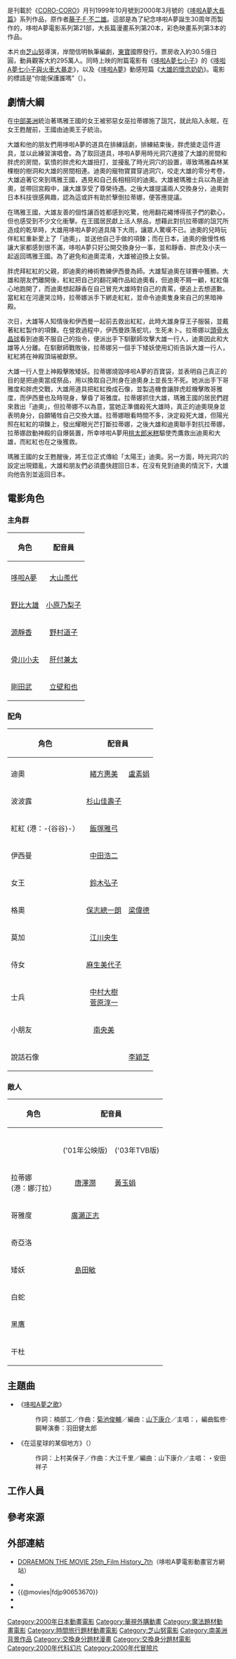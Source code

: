 {{pathnav|多啦A夢|多啦A夢電影作品}}
{{noteTA
|G1=Doraemon
|1=zh-cn:龙漫CORO-CORO;zh-tw:快樂快樂月刊;zh-hk:快樂龍
}}
{{電影資訊框
| 片名     = 哆啦A夢：大雄的太陽王傳說
| 電影原名 = {{lang|ja|ドラえもん のび太の太陽王伝説}}
| 圖像     = Nobita and the Legend of the Sun King.jpg
| 圖像大小 = 250px
| 圖像說明 = 
| 片名表記 = 
| 副標題   = 
| 導演     = [[芝山努|芝山努]]
| 監製     = 
| 製片     = 
| 動作指導 = 
| 編劇     = 
| 劇本     = 
| 故事     = 
| 原著     = [[藤子·F·不二雄|藤子·F·不二雄]]
| 旁白     = 
| 統籌     = 
| 主演     = 
| 配樂     = [[堀井勝美|堀井勝美]]
| 主題曲   = 
| 片尾曲   = 
| 攝影     = 
| 剪輯     = 
| 音效     = 
| 製片商   = SHIN-EI動畫、[[小學館|小學館]]、[[朝日電視台|朝日電視台]]
| 片長     = 91分鐘
| 產地     = {{JPN}}
| 語言     = [[日語|日語]]
| 上映日期 = {{flagicon|JPN}} 2000年3月11日<br />{{flagicon|HKG}} 2001年8月9日<br />{{flagicon|ROC}} 2002年8月3日<br>{{flagicon|Thailand}} 2002年10月11日<br>{{flagicon|Spain}} 2003年8月29日<br>{{flagicon|Vietnam}} 2013年3月1日<br>{{flagicon|India}} 2014年6月28日([[迪士尼頻道|迪士尼頻道]])
| 發行商   = 
| 發行日期 = 
| 公映許可 = 
| 預算     = 
| 票房     = 
| 前集     = [[大雄的宇宙漂流記|大雄的宇宙漂流記]]
| 續集     = [[大雄與翼之勇者|大雄與翼之勇者]]
| 官方網站 = 
}}

{{日本作品|哆啦A夢：大雄的太陽王傳說|ドラえもん のび太の太陽王伝説}}是刊載於《[[龙漫CORO-CORO|CORO-CORO]]》月刊1999年10月號到2000年3月號的《[[哆啦A梦大长篇|哆啦A夢大長篇]]》系列作品，原作者[[藤子·F·不二雄|藤子·F·不二雄]]。這部是為了紀念哆啦A夢誕生30周年而製作的，哆啦A夢電影系列第21部，大長篇漫畫系列第20本，彩色映畫系列第3本的作品。

本片由[[芝山努|芝山努]]導演，岸間信明執筆編劇，[[東寶株式會社|東寶]]國際發行。票房收入約30.5億日圓，動員觀客大約295萬人。同時上映的附篇電影有《[[哆啦A夢七小子|哆啦A夢七小子]]》的《[[哆啦A夢七小子與火車大暴走|哆啦A夢七小子與火車大暴走]]》，以及《[[哆啦A夢|哆啦A夢]]》動感短篇《[[大雄的懷念奶奶|大雄的懷念奶奶]]》。電影的標語是“你能保護誰嗎”（{{lang|ja|君は誰を守れるか}}）。

==劇情大綱==
在[[中部美洲|中部美洲]]統治著瑪雅王國的女王被邪惡女巫拉蒂娜施了詛咒，就此陷入永眠，在女王甦醒前，王國由迪奧王子統治。

大雄和他的朋友們用哆啦A夢的道具在排練話劇，排練結束後，胖虎搶走這件道具，並以此練習演唱會。為了取回道具，哆啦A夢用時光洞穴連接了大雄的房間和胖虎的房間，氣憤的胖虎和大雄扭打，並擾亂了時光洞穴的設置，導致瑪雅森林某棵樹的樹洞和大雄的房間相連。迪奧的寵物寶寶穿過洞穴，咬走大雄的零分考卷，大雄追著它來到瑪雅王國，遇見和自己長相相同的迪奧。大雄被瑪雅士兵以為是迪奧，並帶回宮殿中，讓大雄享受了尊榮待遇。之後大雄提議兩人交換身分，迪奧對日本科技很感興趣，認為這或許有助於擊倒拉蒂娜，便答應提議。

在瑪雅王國，大雄友善的個性讓百姓都感到吃驚，他用翻花繩博得孩子們的歡心，但也感受到不少文化衝擊。在王國居民獻上活人祭品，想藉此對抗拉蒂娜的詛咒所造成的乾旱時，大雄用哆啦A夢的道具降下大雨，讓眾人驚嘆不已。迪奧的兒時玩伴紅紅重新愛上了「迪奧」，並送他自己手做的項鍊；而在日本，迪奧的傲慢性格讓大家都感到很不滿，哆啦A夢只好公開交換身分一事，並和靜香、胖虎及小夫一起返回瑪雅王國。為了避免和迪奧混淆，大雄被迫換上女裝。

胖虎拜紅紅的父親，即迪奧的棒術教練伊西曼為師。大雄幫迪奧在球賽中獲勝。大雄和朋友們離開後，紅紅把自己的翻花繩作品給迪奧看，但迪奧不屑一顧，紅紅傷心地跑開了，而迪奧想起靜香在自己冒充大雄時對自己的責罵，便追上去想道歉。當紅紅在河邊哭泣時，拉蒂娜派手下綁走紅紅，並命令迪奧隻身來自己的黑暗神殿。

次日，大雄等人知情後和伊西曼一起前去救出紅紅，此時大雄身穿王子服裝，並戴著紅紅製作的項鍊。在營救過程中，伊西曼跌落蛇坑，生死未卜。拉蒂娜以[[水晶人頭骨|頭骨水晶球]]看到迪奧不服自己的指令，便派出手下馴獸師攻擊大雄一行人，迪奧因此和大雄等人分離。在馴獸師戰敗後，拉蒂娜另一個手下矮妖使用幻術告訴大雄一行人，紅紅將在神殿頂端被獻祭。

大雄一行人登上神殿擊敗矮妖。拉蒂娜燒毀哆啦A夢的百寶袋，並表明自己真正的目的是把迪奧當成祭品，用以換取自己附身在迪奧身上並長生不死。她派出手下哥雅度和胖虎交戰，大雄用道具把紅紅換成石像，並製造機會讓胖虎趁機擊敗哥雅度，而伊西曼也及時現身，擊昏了哥雅度。拉蒂娜抓住大雄，瑪雅王國的居民們趕來救出「迪奧」，但拉蒂娜不以為意，當她正準備殺死大雄時，真正的迪奧現身並表明身分，自願犧牲自己交換大雄。拉蒂娜眼看時間不多，決定殺死大雄，但陽光照在紅紅的項鍊上，發出耀眼光芒打斷拉蒂娜，之後大雄和迪奧聯手對抗拉蒂娜，拉蒂娜啟動神殿的自爆裝置，所幸哆啦A夢用[[桃太郎米糕|桃太郎米糕]]驅使禿鷹救出迪奧和大雄，而紅紅也在之後獲救。

瑪雅王國的女王甦醒後，將王位正式傳給「太陽王」迪奧。另一方面，時光洞穴的設定出現錯亂，大雄和朋友們必須盡快趕回日本，在沒有見到迪奧的情況下，大雄向他告別並返回日本。
==電影角色==
=== 主角群 ===
{| class="wikitable"
! rowspan="2" |角色
! align="center" colspan="3"|配音員
|-
! rowspan="1" align="center"| {{JPN}}
! rowspan="1" align="center"| {{HKG}}
! rowspan="1" align="center"| {{TWN}}
|-
|[[哆啦A夢|哆啦A夢]] ||[[大山羨代|大山羨代]] ||[[林保全|林保全]] ||[[陳美貞|陳美貞]]
|-
|[[野比大雄|野比大雄]] ||[[小原乃梨子|小原乃梨子]] ||[[盧素娟|盧素娟]]||[[楊凱凱|楊凱凱]]
|-
|[[源靜香|源靜香]] ||[[野村道子|野村道子]]||[[梁少霞|梁少霞]] |||[[許淑嬪|許淑嬪]]
|-
|[[骨川小夫|骨川小夫]] ||[[肝付兼太|肝付兼太]] || [[黃鳳英|黃鳳英]]||[[劉傑_(臺灣)|劉傑]]
|-
| [[剛田武|剛田武]]||[[立壁和也|立壁和也]] ||[[陳卓智|陳卓智]]||[[于正昇|于正昇]]
|}

===配角===
{| class="wikitable"
! rowspan="2" |角色
! align="center" colspan="3"|配音員
! rowspan="2" |介紹
|-
! rowspan="1" align="center"| {{JPN}}
! rowspan="1" align="center"| {{HKG}}
! rowspan="1" align="center"| {{TWN}}
|-
|迪奧||[[緒方惠美|緒方惠美]]||[[盧素娟|盧素娟]]||[[唐治平|唐治平]]||瑪雅王國王子。外表與大雄一模一樣，但是性格卻完全不同。在故事中他與大雄交換身份各自體驗對方的生活。最後成為像父親一樣的太陽王統治整座瑪雅王國。
|-
|波波露||[[杉山佳壽子|杉山佳壽子]]||||[[謝佼娟|謝佼娟]]||迪奧的小寵物。開始出現時穿過時光圈跑到大雄房間偷走銅鑼燒以及大雄零分的考試卷。
|-
|紅紅 (港：-{谷谷}-）||[[飯塚雅弓|飯塚雅弓]]||||[[林美秀_(配音員)|林美秀]]||侍奉迪奧並且暗戀的少女，故事中迪奧為了救她而單身犯險。
|-
|伊西曼||[[中田浩二_(演員)|中田浩二]]||||[[雷威遠|雷威遠]]||迪奧的棒術師傅，亦是紅紅的父親。後來胖虎也拜他為師。
|-
|女王||[[鈴木弘子|鈴木弘子]]||||[[丘梅君|丘梅君]]||迪奧的母親，被拉蒂娜詛咒而長病不起。最後因拉蒂娜的陰謀失敗而康復，並加冕兒子迪奧成為太陽王。
|-
|格奧||[[保志總一朗|保志總一朗]]||[[梁偉德|梁偉德]]||[[于正昌|于正昌]]||瑪雅王國的少年。
|-
|莫加||[[江川央生|江川央生]]||||[[魏伯勤|魏伯勤]]||瑪雅王國的少年。與格奧一起常為討好王子故意比試時放水，但心中卻不服這個王子，後來還和迪奧比賽沙卡迪。沙卡迪輸了以後，不服的心也就此消失了。
|-
|侍女||[[麻生美代子|麻生美代子]]||||[[陳美貞|陳美貞]]||本為王子保母，有很多樣子一樣的女工人為手下，協助大雄洗澡和更衣。
|-
|士兵||[[中村大樹|中村大樹]]<BR>[[菅原淳一|菅原淳一]]||||[[劉傑_(配音員)|劉傑]]<BR>[[魏伯勤|魏伯勤]]||胡亂衝進王子房間，結果被大雄趕出去。
|-
|小朋友||[[南央美|南央美]]||||[[丘梅君|丘梅君]]<BR>[[林美秀_(配音員)|林美秀]]||大雄教他們用翻花繩弄出東京鐵塔，後來被真正的迪奧罵和被士兵趕。
|-
|說話石像||||[[李穎芝|李穎芝]]||[[孫德成|孫德成]]||白骨森林裡的某座石像，被小夫不經意觸碰而開動機關，後說話把大雄嚇壞，但也告訴大雄等人紅紅被當做食日儀式活供品的事，最後大雄用後備百寶袋的換物布以睡覺的紅紅與他交換。
|}

===敵人===
{| class="wikitable"
! rowspan="2" |角色
! colspan="4" align="center" |配音員
! rowspan="2" |介紹
|-
! rowspan="1" align="center"| {{JPN}}
! rowspan="1" align="center"| {{HKG}}<br>('01年公映版)
!{{HKG}}<br>('03年TVB版)
! rowspan="1" align="center"| {{TWN}}
|-
|拉蒂娜<br> (港：娜汀拉）||[[唐澤潤|唐澤潤]]||[[黃玉娟|黃玉娟]]
|[[林丹鳳|林丹鳳]] ||[[謝佼娟|謝佼娟]]||本片終極敵人。原為馬雅王國神官長，但是她漸漸開始運用邪惡的巫術蠱惑民眾，被女王驅逐出境，現居住於無人敢接近的白骨森林最深處—黑暗神殿。企圖征服馬雅王國。當大雄和迪奧同時出現，雖然常常說自己妖術厲害，但都分不出真正的王子。運用三名手下捉拿王子，結果全都失敗了。食日儀式失敗後變得年老，而年老的模樣才是她的真面目。最後啟動機關引發洪水，摧毀黑暗神殿。
|-
|哥雅度||[[廣瀨正志|廣瀨正志]]||
| |||[[孫德成|孫德成]]||本片敵人之一，拉蒂娜的手下。槍術高手，最後敗給伊西曼。
|-
|奇亞洛||{{lang|ja|けーすけ}}||
| ||[[于正昇|于正昇]]||本片敵人之一，拉蒂娜的手下。巡狩高手，以其能力來攻擊迪奧與大雄一行人，喜歡騎著鱷魚，但最後鱷魚吃了超級氣球口香糖後飛上天。
|-
|矮妖||[[島田敏|島田敏]]||
| ||[[李香生|李香生]]||本片敵人之一，拉蒂娜的手下，被稱奴才。魔藥高手，還有會讓人產生幻覺的藥，頭上戴著垃圾筒，最後被小夫的高超遙控技術用胡椒粉打中，接著被胖虎綁在樹下。
|-
|白蛇||||
| || ||拉蒂娜手下，在山洞被胖虎抓著尾巴，因此感到憤怒和痛，出來襲擊大雄等人。
|-
|黑鷹||||
| || ||拉蒂娜寵物，負責幫助拉蒂娜收集情報，最後被哆啦A夢的桃太郎飯糰馴服，羽毛鬆脫，露出肉體，十分寒冷和嘔心。
|-
|干杜||||
| || ||矮妖寵物，是一隻醜陋的烏鴉，最後在捉拿迪奧途中被哆啦A夢之法寶風神扇打中。
|}

== 主題曲 ==
*《[[哆啦A夢之歌|哆啦A夢之歌]]》
*:作詞：楠部工／作曲：[[菊池俊輔|菊池俊輔]]／編曲：[[山下康介|山下康介]]／主唱：{{lang|ja|維也納少年合唱團}}，編曲監修‧鋼琴演奏：羽田健太郎
*《在這星球的某個地方》（{{lang|ja|この星のどこかで}}）
*:作詞：上村美保子／作曲：大江千里／編曲：山下康介／主唱：{{lang|ja|由紀さおり}}・安田祥子

== 工作人員 ==
{{Castlist|
*導演：[[芝山努|芝山努]]
*編劇：[[岸間信明|岸間信明]]
*演出（執行導演）：善聰一郎、朴京順
*繪畫指導：富永貞義
*助理繪畫指導：若松考思、[[渡邊步|渡邊步]]
*原作：藤子・F・不二雄
*原作作畫：[[藤子·F·不二雄製作公司|藤子·F·不二雄製作公司]]([[麦原伸太郎|麦原伸太郎]]）
*美術設定：沼井信朗
*美術指導：川口正明
*撮影指導：梅田俊之
*剪接：岡安肇
*原創音樂：堀井勝美
*主題音樂作曲：大江千里
*錄音總監：浦上靖夫
*動作音效設計：庄司雅弘（Fizz Sound Creation）
*監製：小倉久美、大澤正享、高橋由佳、山川秀樹
*出品人：山田俊秀、木村純一
*協力製作：[[藤子·F·不二雄製作公司|藤子·F·不二雄製作公司]]、[[ASATSU-DK|ASATSU-DK]]
*動畫製作：[[新銳動畫|新銳動畫]]
*出品：新銳動畫、[[小學館|小學館]]、[[朝日電視台|朝日電視台]]
*國際發行：[[東寶株式會社|東寶]]
}}

== 參考來源 ==
{{Reflist}}

== 外部連結 ==
*{{ja}} [https://web.archive.org/web/20080116233604/http://www.dora-movie.com/film_history/history_07.html DORAEMON THE MOVIE 25th_Film History_7th]（哆啦A夢電影動畫官方網站）
*{{imdb title|1147513}}
*{{@movies|fdjp90653670}}
*{{mtime|75059}}
*{{douban}}

{{電視節目的變遷|
電視台={{flagicon|ROC}}[[華視主頻|華視主頻]]|
播放檔次=週一至週五18:30 - 19:00|
節目名稱=大雄的太陽王傳說<br />(2003.01.31 - 2003.02.06)|
上一節目=哆啦A夢|
下一節目=哆啦A夢|
}}

{{哆啦A夢}}
{{芝山努監督作品}}

[[Category:2000年日本動畫電影|Category:2000年日本動畫電影]]
[[Category:華視外購動畫|Category:華視外購動畫]]
[[Category:魔法題材動畫電影|Category:魔法題材動畫電影]]
[[Category:時間旅行題材動畫電影|Category:時間旅行題材動畫電影]]
[[Category:芝山努電影|Category:芝山努電影]]
[[Category:南美洲背景作品|Category:南美洲背景作品]]
[[Category:交換身分題材漫畫|Category:交換身分題材漫畫]]
[[Category:交換身分題材電影|Category:交換身分題材電影]]
[[Category:2000年代科幻片|Category:2000年代科幻片]]
[[Category:2000年代冒險片|Category:2000年代冒險片]]